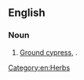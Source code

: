 ==English==

===Noun===
{{en-noun|-}}

# [[ground cypress|Ground cypress]], {{taxlink|Santolina Chamaecyparissus|species}}.

[[Category:en:Herbs]]